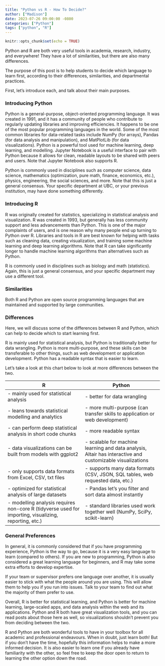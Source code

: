 ```yaml
---
title: "Python vs R - How To Decide?"
author: ["Madison"]
date: 2023-07-26 09:00:00 -0800
categories: ["Python"]
tags: ["python", "R"]
---
```

```r
knitr::opts_chunk$set(echo = TRUE)
```

Python and R are both very useful tools in academia, research, industry, and everywhere! They have a lot of similarities, but there are also many differences.

The purpose of this post is to help students to decide which language to learn first, according to their differences, similarities, and departmental practices.

First, let's introduce each, and talk about their main purposes.

### Introducing Python

Python is a general-purpose, object-oriented programming language. It was created in 1991, and it has a community of people who contribute to regularly updating libraries and improving efficiencies. It happens to be one of the most popular programming languages in the world. Some of the most common libraries for data-related tasks include NumPy (for arrays), Pandas (for data analysis and manipulation), and MatPlotLib (for data visualizations). Python is a powerful tool used for machine learning, deep learning, and modelling. Jupyter Notebook is a useful interface to pair with Python because it allows for clean, readable layouts to be shared with peers and users. Note that Jupyter Notebook also supports R. 

Python is commonly used in disciplines such as computer science, data science, mathematics (optimization, pure math, finance, economics, etc.), physics, engineering, the social sciences, and more. Note that this is just a general consensus. Your specific department at UBC, or your previous institution, may have done something differently.

### Introducing R

R was originally created for statistics, specializing in statistical analysis and visualization. R was created in 1993, but generally has less community support and less advancements than Python. This is one of the major complaints of users, and is one reason why many people end up turning to Python over R. Libraries and tools in R are best known for helping with tasks such as cleaning data, creating visualization, and training some machine learning and deep learning algorithms. Note that R can take significantly longer to handle machine learning algorithms than alternatives such as Python.

R is commonly used in disciplines such as biology and math (statistics). Again, this is just a general consensus, and your specific department may use a different tool.

### Similarities

Both R and Python are open source programming languages that are maintained and supported by large communities. 

### Differences

Here, we will discuss some of the differences between R and Python, which can help to decide which to start learning first. 

R is mainly used for statistical analysis, but Python is traditionally better for data wrangling. Python is more multi-purpose, and these skills can be transferable to other things, such as web development or application development. Python has a readable syntax that is easier to learn. 

Let's take a look at this chart below to look at more differences between the two.


**R** | **Python**
--- | ---
- mainly used for statistical analysis | - better for data wrangling
- leans towards statistical modelling and analytics | - more multi-purpose (can transfer skills to application or web development)
- can perform deep statistical analysis in short code chunks | - more readable syntax
- data visualizations can be built from models with ggplot2 | - scalable for machine learning and data analysis, Altair has interactive and customizable visualizations
- only supports data formats from Excel, CSV, txt files | - supports many data formats (CSV, JSON, SQL tables, web requested data, etc.)
- optimized for statistical analysis of large datasets | - Pandas let's you filter and sort data almost instantly
- modelling analysis requires non-core R (tidyverse used for importing, visualizing, reporting, etc.) | - standard libraries used work together well (NumPy, SciPy, scikit-learn) 


### General Preferences

In general, it is commonly considered that if you have programming experience, Python is the way to go, because it is a very easy language to learn (compared to others). If you are new to programming, Python is also considered a great learning language for beginners, and R may take some extra efforts to develop expertise.

If your team or supervisor prefers one language over another, it is usually easier to stick with what the people around you are using. This will allow them to help you if you run into issues. Talk to your team to find out what the majority of them prefer to use.

Overall, R is better for statistical learning, and Python is better for machine learning, large-scaled apps, and data analysis within the web and its applications. Python and R both have great visualization tools, and you can read posts about those here as well, so visualizations shouldn't prevent you from deciding between the two. 

R and Python are both wonderful tools to have in your toolbox for all academic and professional endeavours. When in doubt, just learn both! But if you don't have the time, hopefully this information helps to make a more informed decision. It is also easier to learn one if you already have familiarity with the other, so feel free to keep the door open to return to learning the other option down the road.




